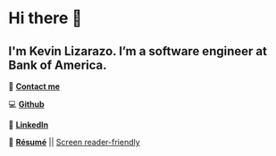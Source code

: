 # Hi there 👋
## I'm Kevin Lizarazo. I’m a <span class='highlighted'>software engineer</span> at Bank of America.

📧 [**Contact me**](https://forms.gle/sm3SEHBUoUHBzdzk9)

💻 [**Github**](https://github.com/kevinlizarazo)

💼 [**LinkedIn**](https://www.linkedin.com/in/kevinlizarazo/)

📄 [**Résumé**](https://kevinlizarazo.com/LIZARAZO-KEVIN_resume.pdf) || [Screen reader-friendly](https://docs.google.com/document/d/e/2PACX-1vS9-x7e2b1xqtn54X0xSRwJl0d5PnqcsIGawgyHLZyWqngWZNH_028gdx9BWkeejYirxphiFw7dUGfc/pub)
